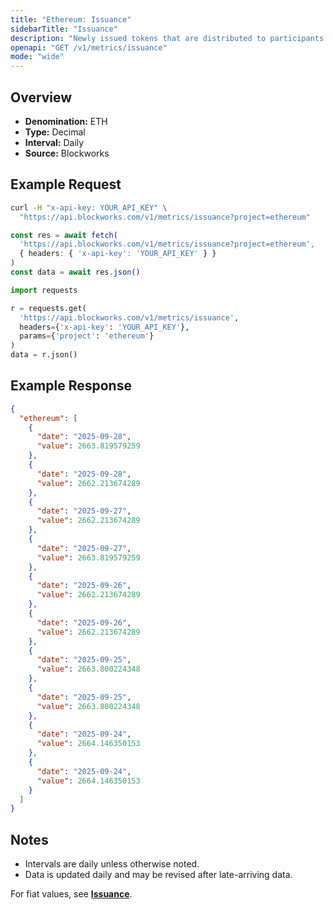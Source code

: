 ```yaml
---
title: "Ethereum: Issuance"
sidebarTitle: "Issuance"
description: "Newly issued tokens that are distributed to participants (such as validators, miners, or stakers) as compensation for participating in consensus."
openapi: "GET /v1/metrics/issuance"
mode: "wide"
---
```


## Overview

- **Denomination:** ETH
- **Type:** Decimal
- **Interval:** Daily
- **Source:** Blockworks

## Example Request

<CodeGroup>

```bash cURL
curl -H "x-api-key: YOUR_API_KEY" \
  "https://api.blockworks.com/v1/metrics/issuance?project=ethereum"
```

```typescript TypeScript
const res = await fetch(
  'https://api.blockworks.com/v1/metrics/issuance?project=ethereum',
  { headers: { 'x-api-key': 'YOUR_API_KEY' } }
)
const data = await res.json()
```

```python Python
import requests

r = requests.get(
  'https://api.blockworks.com/v1/metrics/issuance',
  headers={'x-api-key': 'YOUR_API_KEY'},
  params={'project': 'ethereum'}
)
data = r.json()
```

</CodeGroup>

## Example Response

```json
{
  "ethereum": [
    {
      "date": "2025-09-28",
      "value": 2663.819579259
    },
    {
      "date": "2025-09-28",
      "value": 2662.213674289
    },
    {
      "date": "2025-09-27",
      "value": 2662.213674289
    },
    {
      "date": "2025-09-27",
      "value": 2663.819579259
    },
    {
      "date": "2025-09-26",
      "value": 2662.213674289
    },
    {
      "date": "2025-09-26",
      "value": 2662.213674289
    },
    {
      "date": "2025-09-25",
      "value": 2663.800224348
    },
    {
      "date": "2025-09-25",
      "value": 2663.800224348
    },
    {
      "date": "2025-09-24",
      "value": 2664.146350153
    },
    {
      "date": "2025-09-24",
      "value": 2664.146350153
    }
  ]
}
```

## Notes
- Intervals are daily unless otherwise noted.
- Data is updated daily and may be revised after late-arriving data.

<Note>For fiat values, see **[Issuance](./issuance-usd)**.</Note>